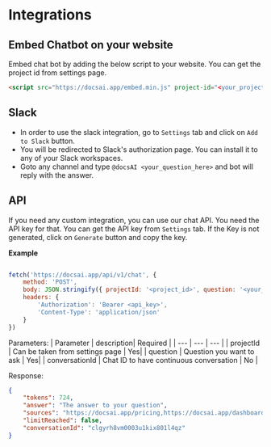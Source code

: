# Integrations

## Embed Chatbot on your website
Embed chat bot by adding the below script to your website. You can get the project id from settings page.

```html
<script src="https://docsai.app/embed.min.js" project-id="<your_project_id>" async></script>
```



## Slack
- In order to use the slack integration, go to `Settings` tab and click on `Add to Slack` button.
- You will be redirected to Slack's authorization page. You can install it to any of your Slack workspaces.
- Goto any channel and type `@docsAI <your_question_here>` and bot will reply with the answer.

## API
If you need any custom integration, you can use our chat API. You need the API key for that. You can get the API key from `Settings` tab. If the Key is not generated, click on `Generate` button and copy the key.

**Example**
```js

fetch('https://docsai.app/api/v1/chat', {
    method: 'POST',
    body: JSON.stringify({ projectId: '<project_id>', question: '<your_question>' }),
    headers: {
        'Authorization': 'Bearer <api_key>',
        'Content-Type': 'application/json'
    }
})
```

Parameters:
| Parameter |  description| Required |
| --- | --- | --- |
| projectId | Can be taken from settings page | Yes|
| question | Question you want to ask | Yes|
| conversationId | Chat ID to have continuous conversation | No |

Response:
```json
{
    "tokens": 724,
    "answer": "The answer to your question",
    "sources": "https://docsai.app/pricing,https://docsai.app/dashboard,https://docsai.app",
    "limitReached": false,
    "conversationId": "clgyrh8vm0003u1kix801l4qz"
}
```
